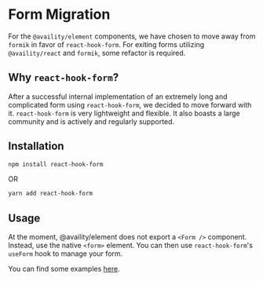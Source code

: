 
<Meta title="BS4 Migration/Form Migration" />

# Form Migration

For the `@availity/element` components, we have chosen to move away from
`formik` in favor of `react-hook-form`. For exiting forms utilizing
`@availity/react` and `formik`, some refactor is required.

## Why `react-hook-form`?

After a successful internal implementation of an extremely long and
complicated form using `react-hook-form`, we decided to move forward with
it. `react-hook-form` is very lightweight and flexible. It also boasts a
large community and is actively and regularly supported.

## Installation

```sh
npm install react-hook-form
```

OR

```sh
yarn add react-hook-form
```

## Usage

At the moment, @availity/element does not export a `<Form />` component.
Instead, use the native `<form>` element. You can then use `react-hook-form`'s
`useForm` hook to manage your form.

You can find some examples [here](/docs/layouts-form--docs).
